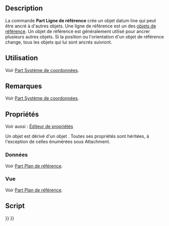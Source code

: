 <languages/>

{{Docnav/fr
|[[Part_DatumPlane/fr|Plan de référence]]
|[[Part_DatumPoint/fr|Point de référence]]
|[[Std_Base/fr|Std Base]]
|IconL=Part_DatumPlane.svg
|IconR=Part_DatumPoint.svg
|IconC=Freecad.svg
}}

{{GuiCommand/fr
|Name=Part DatumLine
|Name/fr=Part Ligne de référence
|Workbenches=Tous
|Version=1.1
|SeeAlso=[[Part_CoordinateSystem/fr|Part Système de coordonnées]], [[Part_DatumPlane/fr|Part Plan de référence]], [[Part_DatumPoint/fr|Part Point de référence]]
}}

<span id="Description"></span>
==Description==

La commande '''Part Ligne de référence''' crée un objet datum line qui peut être ancré à d'autres objets. Une ligne de référence est un des [[Std_Base#Std_Base/fr#Part_Datums|objets de référence]]. Un objet de référence est généralement utilisé pour ancrer plusieurs autres objets. Si la position ou l'orientation d'un objet de référence change, tous les objets qui lui sont ancrés suivront.

<span id="Usage"></span>
== Utilisation ==

Voir [[Part_CoordinateSystem/fr#Utilisation|Part Système de coordonnées]].

<span id="Notes"></span>
== Remarques ==

Voir [[Part_CoordinateSystem/fr#Remarque|Part Système de coordonnées]].

<span id="Properties"></span>
== Propriétés ==

Voir aussi : [[Property_editor/fr|Éditeur de propriétés]]

Un objet {{Incode|Part::DatumLine}} est dérivé d'un objet {{Incode|App::Line}}. Toutes ses propriétés sont héritées, à l'exception de celles énumérées sous Attachment.

<span id="Data"></span>
=== Données ===

Voir [[Part_DatumPlane/fr#Données|Part Plan de référence]].

<span id="View"></span>
=== Vue ===

Voir [[Part_DatumPlane/fr#Vue|Part Plan de référence]].

<span id="Scripting"></span>
==Script==

{{Code|code=
import FreeCAD as App

doc = App.newDocument()
obj = doc.addObject("Part::DatumLine", "DatumLine")
doc.recompute()
}}


{{Docnav/fr
|[[Part_DatumPlane/fr|Plan de référence]]
|[[Part_DatumPoint/fr|Point de référence]]
|[[Std_Base/fr|Std Base]]
|IconL=Part_DatumPlane.svg
|IconR=Part_DatumPoint.svg
|IconC=Freecad.svg
}}

{{Std_Base_navi{{#translation:}}}}
{{Userdocnavi{{#translation:}}}}